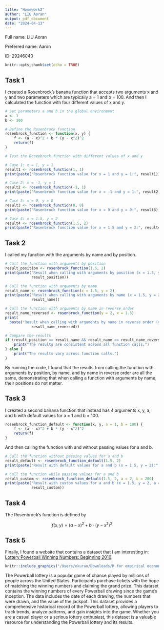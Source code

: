 ```yaml
---
title: "Homework2"
author: "LIU Aoran"
output: pdf_document
date: "2024-04-13"
---
```


Full name: LIU Aoran

Preferred name: Aaron

ID: 29246040

```r
knitr::opts_chunk$set(echo = TRUE)
```

## Task 1

I created a Rosenbrock’s banana function that accepts two arguments x and y and two parameters which are typically a = 1 and b = 100. And then I calculated the function with four different values of x and y.

```r
# Set parameters a and b in the global environment
a <- 1
b <- 100

# Define the Rosenbrock function
rosenbrock_function <- function(x, y) {
    f <- (a - x)^2 + b * (y - x^2)^2
    return(f)
}

# Test the Rosenbrock function with different values of x and y

# Case 1: x = 1, y = 1
result1 <- rosenbrock_function(1, 1)
print(paste("Rosenbrock function value for x = 1 and y = 1:", result1))

# Case 2: x = -1, y = 1
result2 <- rosenbrock_function(-1, 1)
print(paste("Rosenbrock function value for x = -1 and y = 1:", result2))

# Case 3: x = 0, y = 0
result3 <- rosenbrock_function(0, 0)
print(paste("Rosenbrock function value for x = 0 and y = 0:", result3))

# Case 4: x = 1.5, y = 2
result4 <- rosenbrock_function(1.5, 2)
print(paste("Rosenbrock function value for x = 1.5 and y = 2:", result4))
```

## Task 2

I called my function with the arguments by name and by position.

```r
# Call the function with arguments by position
result_position <- rosenbrock_function(1.5, 2)
print(paste("Result when calling with arguments by position (x = 1.5, y = 2):", 
            result_position))

# Call the function with arguments by name
result_name <- rosenbrock_function(x = 1.5, y = 2)
print(paste("Result when calling with arguments by name (x = 1.5, y = 2):", 
            result_name))

# Call the function with arguments by name in reverse order
result_name_reversed <- rosenbrock_function(y = 2, x = 1.5)
print(
  paste("Result when calling with arguments by name in reverse order (y = 2, x = 1.5):", 
            result_name_reversed))

# Compare the results
if (result_position == result_name && result_name == result_name_reversed) {
    print("The results are consistent across all function calls.")
} else {
    print("The results vary across function calls.")
}
```

By running the code, I found that the results from calling the function with arguments by position, by name, and by name in reverse order are all the same, demonstrating that when calling a function with arguments by name, their positions do not matter.

## Task 3

I created a second banana function that instead has 4 arguments x, y, a, and b with default values for a = 1 and b = 100.

```r
rosenbrock_function_default <- function(x, y, a = 1, b = 100) {
    f <- (a - x)^2 + b * (y - x^2)^2
    return(f)
}
```

And then calling the function with and without passing values for a and b.

```r
# Call the function without passing values for a and b
result_default <- rosenbrock_function_default(1.5, 2)
print(paste("Result with default values for a and b (x = 1.5, y = 2):", result_default))

# Call the function while passing values for a and b
result_custom <- rosenbrock_function_default(1.5, 2, a = 2, b = 200)
print(paste("Result with custom values for a and b (x = 1.5, y = 2, a = 2, b = 200):", 
            result_custom))
```

## Task 4

The Rosenbrock's function is defined by

$$
f(x, y) = (a - x)^2 + b \cdot (y - x^2)^2
$$

## Task 5

Finally, I found a website that contains a dataset that I am interesting in: [Lottery Powerball Winning Numbers: Beginning 2010](https://catalog.data.gov/dataset/lottery-powerball-winning-numbers-beginning-2010).

```r
knitr::include_graphics("/Users/okuran/Downloads/R for empirical economics/powerball.png")
```

The Powerball lottery is a popular game of chance played by millions of people across the United States. Participants purchase tickets with the hope of matching the winning numbers and claiming the grand prize. This dataset contains the winning numbers of every Powerball drawing since the game's inception. The data includes the date of each drawing, the numbers that were drawn, and the value of the jackpot. This dataset provides a comprehensive historical record of the Powerball lottery, allowing players to track trends, analyze patterns, and gain insights into the game. Whether you are a casual player or a serious lottery enthusiast, this dataset is a valuable resource for understanding the Powerball lottery and its results.

